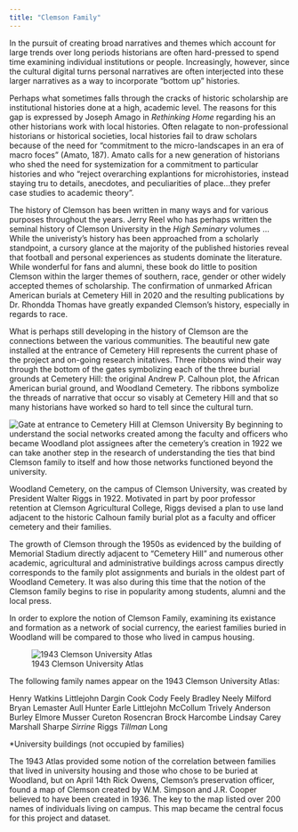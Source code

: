 ```yaml
---
title: "Clemson Family"
---
```


In the pursuit of creating broad narratives and themes which account for large trends over long periods historians are often hard-pressed to spend time examining individual institutions or people. Increasingly, however, since the cultural digital turns personal narratives are often interjected into these larger narratives as a way to incorporate "bottom up" histories. 

Perhaps what sometimes falls through the cracks of historic scholarship are institutional histories done at a high, academic level. The reasons for this gap is expressed by Joseph Amago in *Rethinking Home* regarding his an other historians work with local histories. Often relagate to non-professional historians or historical societies, local histories fail to draw scholars because of the need for "commitment to the micro-landscapes in an era of macro foces" (Amato, 187). Amato calls for a new generation of historians who shed the need for systemization for a commitment to particular histories and who "reject overarching explantions for microhistories, instead staying tru to details, anecdotes, and peculiarities of place...they prefer case studies to academic theory". 

The history of Clemson has been written in many ways and for various purposes throughout the years. Jerry Reel who has perhaps written the seminal history of Clemson University in the *High Seminary* volumes ...While the univeristy's history has been approached from a scholarly standpoint, a cursory glance at the majority of the published histories reveal that football and personal experiences as students dominate the literature. While wonderful for fans and alumni, these book do little to position Clemson within the larger themes of southern, race, gender or other widely accepted themes of scholarship. The confirmation of unmarked African American burials at Cemetery Hill in 2020 and the resulting publications by Dr. Rhondda Thomas have greatly expanded Clemson's history, especially in regards to race.

What is perhaps still developing in the history of Clemson are the connections between the various communities. The beautiful new gate installed at the entrance of Cemetery Hill represents the current phase of the project and on-going research initatives. Three ribbons wind their way through the bottom of the gates symbolizing each of the three burial grounds at Cemetery Hill: the original Andrew P. Calhoun plot, the African American burial ground, and Woodland Cemetery. The ribbons symbolize the threads of narrative that occur so visably at Cemetery Hill and that so many historians have worked so hard to tell since the cultural turn.

![Gate at entrance to Cemetery Hill at Clemson University](images/)
By beginning to understand the social networks created among the faculty and officers who became Woodland plot assignees after the cemetery's creation in 1922 we can take another step in the research of understanding the ties that bind Clemson family to itself and how those networks functioned beyond the university. 

Woodland Cemetery, on the campus of Clemson University, was created by President Walter Riggs in 1922. Motivated in part by poor professor retention at Clemson Agricultural College, Riggs devised a plan to use land adjacent to the historic Calhoun family burial plot as a faculty and officer cemetery and their families.

The growth of Clemson through the 1950s as evidenced by the building of Memorial Stadium directly adjacent to "Cemetery Hill" and numerous other academic, agricultural and administrative buildings across campus directly corresponds to the family plot assignments and burials in the oldest part of Woodland Cemetery. It was also during this time that the notion of the Clemson family begins to rise in popularity among students, alumni and the local press. 

In order to explore the notion of Clemson Family, examining its existance and formation as a network of social currency, the eariest families buried in Woodland will be compared to those who lived in campus housing. 

![1943 Clemson University Atlas](images/1943%20Atlas%20(1).jpg)

The following family names appear on the 1943 Clemson University Atlas:

Henry
Watkins
Littlejohn
Dargin
Cook
Cody
Feely
Bradley
Neely
Milford
Bryan
Lemaster
Aull
Hunter
Earle
Littlejohn
McCollum
Trively
Anderson
Burley
Elmore
Musser
Cureton
Rosencran
Brock
Harcombe
Lindsay
Carey
Marshall
Sharpe
*Sirrine
*Riggs
*Tillman
*Long

*University buildings (not occupied by families)

The 1943 Atlas provided some notion of the correlation between families that lived in university housing and those who chose to be buried at Woodland, but on April 14th Rick Owens, Clemson's preservation officer, found a map of Clemson created by W.M. Simpson and J.R. Cooper believed to have been created in 1936. The key to the map listed over 200 names of individuals living on campus. This map became the central focus for this project and dataset.

